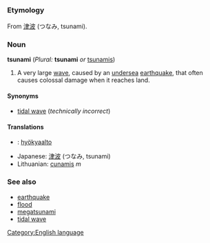 =={{en}}==
[[Category:English language]]
===Etymology===
From {{ja}} [[津波]] (つなみ, tsunami).
===Noun===
'''tsunami''' (''Plural:'' '''tsunami''' ''or'' [[tsunamis]])
#A very large [[wave]], caused by an [[undersea]] [[earthquake]], that often causes colossal damage when it reaches land.

====Synonyms====
*[[tidal wave]] (''technically incorrect'')

====Translations====
*{{fi}}: [[hyökyaalto]]
*Japanese: [[津波]] (つなみ, tsunami)
*Lithuanian: [[cunamis]] ''m''

===See also===
*[[earthquake]]
*[[flood]]
*[[megatsunami]]
*[[tidal wave]]